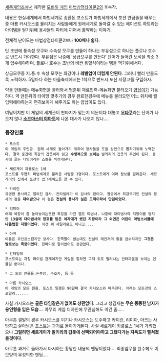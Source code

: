 [[세중게임즈]]에서 제작한 [[모바일 게임]] [[마법상점타이쿤2]]의 후속작.

내용은 현실세계에서 마법세계로 송환된 포스트가 마법세계에서 포션 연금술을 배우는중 마룡 카시오스를 물리치는 사람들에게 원래세계로 돌아갈 수 있는 에이션트 하트라는 아이템을 얻기위해 용사들의 파티에 끼어서 활약하는 이야기.

전체적 난이도는 마법상점타이쿤2보다 '''100배나 쉽다'''.

단 초반에 풍속성 모쿠와 수속성 모쿠를 만들어 하나는 부유섬으로 하나는 플로나 호수로 반드시 가야한다. 부유섬은 나중에 '상급모쿠를 만든다' 단어가 들어간 보석을 최소 3개 입수해야하며. 플로나 호수는 초반의 비싼 용혈석이라는 템을 먹기위해서다.

상급모쿠중 지.풍.수 속성 모쿠는 최강이나 '''레벨업이 더럽게 안된다'''. 그러니 빨리 만들도록 노력하자. 5일마다 하는 마을축제에서는 1착으로 반드시 포션 저장고를 구입하자.

약을 만들때는 메뉴화면을 불러와서 멈춘뒤 재료입력-메뉴화면 불러오기 [[얍삽이]]가 가능하다. 약 만든뒤의 타이밍 맞추기의 경우 완료한경우에 메뉴를 불러오면 어느 위치에 뭘 입력해야하는지 편히보이게 해주기도 하는 얍삽이도 있다.

여담이지만 이 게임의 세계관이 판타지가 맞는지 의문이다 대놓고 '''[[오타쿠]]'''라는 단어가 나오지 않나 '''[[소드마스터 야마토]]'''에 나온 대사가 나오지 않나....


=== 등장인물 ===
 * 포스트
 이 게임의 주인공. 원래 세계로 돌아가기 위하여 용사들을 도울 상인으로 뽑히기위해 노력한다. 결국 중간에 최강의 갑옷이라 읽고 '''수영복으로 보이는''' 발키리의 갑옷의 주인이 된다. 동시에 골든 타임이라는 스킬을 익히게된다.

 * 세르게이 까를로스 1세
 포스트를 우연히 마법세계로 불러온 사람중 1명이다. 포스트에게 여러 정보를 알려준다. 세르게이의 집에서 포선의 업그레이드를 할 수 있다.

 * 카이런
 유명한 용사라고 알려진 검사. 칸타빌레가 이 검사의 팬이다. 왕궁에서 최강무기인 전설의 용사의 검을 '''대여받으나''' 이 검은 '''전설의 용사가 실은 도적이라서 단검이었다'''.

 * 리미아
 어째 복장이 좀 높아보이는듯한 특징을 가진 엘프 마법사. 나중에 대마법사의 지팡이를 얻지만 '''13살에 대마법사의 칭호를 받은 여자애가 썼던 지팡이라 그 외견은 어린이 마법소녀물에 나올법한 지팡이었다'''. 이건 뭐 세일러문도 아니고....

 * 아크
 이름은 주인공스럽지만 궁사다. 한쪽팔이 없는데도 전설의 레인저의 활을 입수하지만 '''그것은 발로쏘는 족궁이었다'''. 한마디로 팔이없어도 상관없다.

 * 칸타빌레
 포스트와는 자칭 라이벌 관계이지만 게임을 잘하면 그저 뒤로 밀려나는 안타까움을 보이는 인물일 뿐이다.

 * 그 외의 인물들:돈쭈앙, 수호자, 등 등

 * 마룡 카시오스
 이 게임의 모든 원흉. 포스트 일행은 96일째 결국 카시오스와 마주친다. 아래는 모든것의 스포일러......
































사실 카시오스는 '''골든 타임같은거 없어도 상관없다'''. 그리고 생김새는 '''무슨 뚱뚱한 남자가 용인형을 입은 모습'''.... 아무리 게임 디자인에 무관심해도 이건 좀.....

아무튼 결말의 경우 카시오스를 이기나 카시오스는 도주하고 카이런, 리미아, 아크는 사망하고 살아남은 포스트는 과거로 돌아가게된다. 사실 세르게이 카를로스 1세가 가려했으나 '''그럴려면 세르게이가 발키리의 갑옷에 선택되어야하고 그랬다가는 지옥도가 펼쳐졌을것이다'''.

아무튼 과거로 돌아가서 다시하는 황당한 내용의 엔딩이었다.... 최종임무를 완수헤도 이모양의 무성의한 엔딩....

